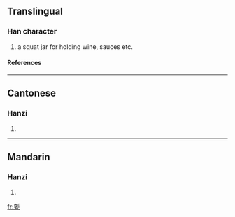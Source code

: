 ==Translingual==
===Han character===
{{Han char|rn=98|rad=瓦|as=12|sn=17|four=4271<sub>7</sub>|canj=土竹一女弓 (GHMVN)}}
# a squat jar for holding wine, sauces etc.
====References====
{{Han ref|kx=0752.050|dkj=21596|hdz=21431.140|uh=750F|ud=29967|bh=ED72|bd=60786}}

----
==Cantonese==
===Hanzi===
{{yue-hanzi|jyut=|y=paang1, paang6}}
# {{defn|Cantonese}}

----
==Mandarin==
===Hanzi===
{{cmn-hanzi|pin=[[pèng]] (peng4)|wg=p'eng<sup>4</sup>}}
# {{defn|Mandarin}}

[[fr:甏]]